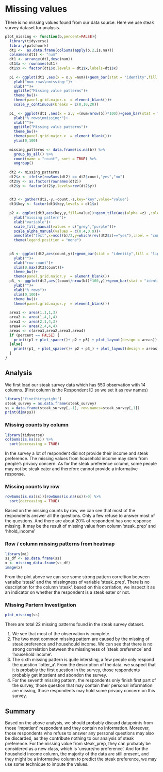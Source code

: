 # Missing values
There is no missing values found from our data source. Here we use steak survey dataset for analysis.

```r
plot_missing <- function(b,percent=FALSE){
  library(tidyverse)
  library(patchwork)
  dt1 <-  as.data.frame(colSums(apply(b,2,is.na)))
  colnames(dt1) <- "num"
  dt1 <- arrange(dt1,desc(num))
  dt1$x <- rownames(dt1)
  dt1$x <- factor(dt1$x,levels = dt1$x,labels=dt1$x) 
  
  p1 <- ggplot(dt1 ,aes(x = x,y =num))+geom_bar(stat = "identity",fill = "lightblue")+
    ylab("num rows\nmissing:")+
    xlab("")+
    ggtitle("Missing value patterns")+
    theme_bw()+
    theme(panel.grid.major.x  = element_blank())+
    scale_y_continuous(breaks = c(0,10,20))
  
  p1_ <- ggplot(dt1 ,aes(x = x,y =(num/nrow(b))*100))+geom_bar(stat = "identity",fill = "lightblue")+
    ylab("% rows\nmissing:")+
    xlab("")+
    ggtitle("Missing value patterns")+
    theme_bw()+
    theme(panel.grid.major.x  = element_blank())+
    ylim(0,100)
  
  missing_patterns <- data.frame(is.na(b)) %>%
    group_by_all() %>%
    count(name = "count", sort = TRUE) %>%
    ungroup()
  
  dt2 <- missing_patterns
  dt2$z <- ifelse(rowSums(dt2) == dt2$count,"yes","no")
  dt2$y <- as.factor(rownames(dt2))
  dt2$y <- factor(dt2$y,levels=rev(dt2$y))
  
  
  dt3 <- gather(dt2,-y,-count,-z,key="key",value="value")
  dt3$key <- factor(dt3$key,levels = dt1$x)
  
  p2 <- ggplot(dt3,aes(key,y,fill=value))+geom_tile(aes(alpha =z) ,colour="white")+
    ylab("missing pattern")+
    xlab("variable")+
    scale_fill_manual(values = c("grey","purple"))+
    scale_alpha_manual(values = c(0.4,0.9))+
    annotate("text",x=ncol(b)/2,y=which(rev(dt2$z)=="yes"),label = "complete cases")+
    theme(legend.position = "none")
  
  
  p3 <- ggplot(dt2,aes(count,y))+geom_bar(stat = "identity",fill = "lightblue")+
    ylab("")+
    xlab("row count")+
    xlim(0,max(dt3$count))+
    theme_bw()+
    theme(panel.grid.major.y  = element_blank())
  p3_ <- ggplot(dt2,aes((count/nrow(b))*100,y))+geom_bar(stat = "identity",fill = "lightblue")+
    ylab("")+
    xlab("% rows")+
    xlim(0,100)+
    theme_bw()+
    theme(panel.grid.major.y  = element_blank())
  
  area1 <- area(1,1,1,3)
  area2 <- area(1,4,1,4)
  area3 <- area(2,1,4,3)
  area4 <- area(2,4,4,4)
  areas <- c(area1,area2,area3,area4)
  if (percent == FALSE) {
    print((p1 + plot_spacer()+ p2 + p3) + plot_layout(design = areas))
  }else{
    print((p1_ + plot_spacer()+ p2 + p3_) + plot_layout(design = areas))
  }
}
```


## Analysis

We first load our steak survey data which has 550 observation with 14 columns. (First column is the Respondent ID so we set it as row names)
```r
library('fivethirtyeight')
steak_survey = as.data.frame(steak_survey) 
ss = data.frame(steak_survey[,-1], row.names=steak_survey[,1])
print(dim(ss))
```

### Missing counts by column
```r
library(tidyverse)
colSums(is.na(ss)) %>%
  sort(decreasing = TRUE)
```
In the survey a lot of respondent did not provide their income and steak preference. The missing values from household income may stem from people's privacy concern. As for the steak preference column, some people may not be steak eater and therefore cannot provide a informative response.

### Missing counts by row
```r
rowSums(is.na(ss))[rowSums(is.na(ss))>0] %>% 
  sort(decreasing = TRUE)
```
Based on the missing counts by row, we can see that most of the respondents answer all the questions. Only a few refuse to answer most of the questions. And there are about 20% of respondent has one response missing. It may be the result of missing value from column 'steak_prep' and 'hhold_income'

### Row / column missing patterns from heatmap
```r
library(mi)
ss_df <- as.data.frame(ss)
x <- missing_data.frame(ss_df)
image(x)
```
From the plot above we can see some strong pattern correltion between varialbe 'steak' and the missingness of variable 'steak_prep'. There is no description for the column 'steak', based on this corrlation, we inspect it as an indicator on whether the respondent is a steak eater or not. 

### Missing Partern Investigation
```r
plot_missing(ss)
```
There are total 22 missing patterns found in the steak survey dataset. 

1. We see that most of the observation is complete. 
2. The two most common missing pattern are caused by the missing of steak preference and househould income. We can see that there is no strong correlation between the missingness of 'steak preference' and 'household income'. 
3. The sixth missing pattern is quite intersting, a few people only respond the question 'lotter_a'. From the description of the data, we suspect that it is probably the first question in the survey, those respondents probably get inpatient and abondon the survey. 
4. For the seventh missing pattern, the respondents only finish first part of the survey, those question that may contain their personal information are missing, those respondents may hold some privacy concern on this survey.

## Summary
Based on the above analysis, we should probably discard datapoints from those 'impatient' respondent and they contain no information. Moreover, those respondents who refuse to answer any personal questions may also be discarded, as they contribute nothing to our analysis of steak preference. For the missing value from steak_prep, they can probably be considered as a new class, which is 'unsure/no preference'. And for the household income column, the majority of the data are still present, and they might be a informative column to predict the steak preference, we may use some technique to impute the values.